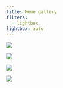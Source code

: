```yaml
---
title: Meme gallery
filters:
  - lightbox
lightbox: auto
---
```



::: {layout-ncol=2}
![](fig/meme_log_odds_ratios.jpg){group="elsewhere" description="a"}

![](fig/meme_plot_comparisons.png){group="elsewhere" description="c"}

![](fig/meme_raw_model_output.jpg){group="elsewhere" description="b"}

![](fig/meme_full_bayesian_posterior.jpg){group="elsewhere" description="d"}
:::

